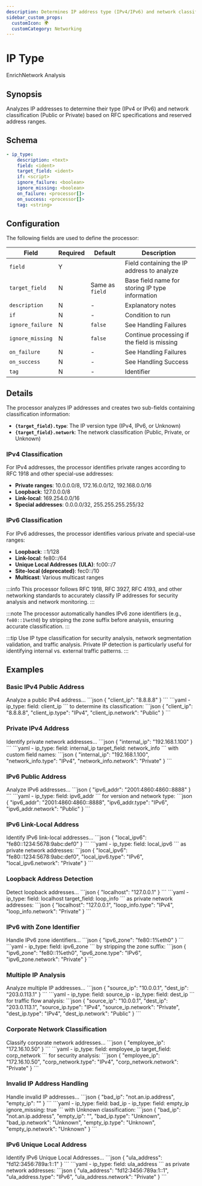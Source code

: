 ```yaml
---
description: Determines IP address type (IPv4/IPv6) and network classification (Public/Private)
sidebar_custom_props: 
  customIcon: 🌍
  customCategory: Networking
---
```


# IP Type

<span className="theme-doc-version-badge badge badge--primary">Enrich</span><span className="theme-doc-version-badge badge badge--secondary">Network Analysis</span>

## Synopsis

Analyzes IP addresses to determine their type (IPv4 or IPv6) and network classification (Public or Private) based on RFC specifications and reserved address ranges.

## Schema

```yaml {3}
- ip_type:
    description: <text>
    field: <ident>
    target_field: <ident>
    if: <script>
    ignore_failure: <boolean>
    ignore_missing: <boolean>
    on_failure: <processor[]>
    on_success: <processor[]>
    tag: <string>
```

## Configuration

The following fields are used to define the processor:

|Field|Required|Default|Description|
|---|---|---|---|
|`field`|Y||Field containing the IP address to analyze|
|`target_field`|N|Same as `field`|Base field name for storing IP type information|
|`description`|N|-|Explanatory notes|
|`if`|N|-|Condition to run|
|`ignore_failure`|N|`false`|See <Topic id="handling-failures">Handling Failures</Topic>|
|`ignore_missing`|N|`false`|Continue processing if the field is missing|
|`on_failure`|N|-|See <Topic id="handling-failures">Handling Failures</Topic>|
|`on_success`|N|-|See <Topic id="handling-success">Handling Success</Topic>|
|`tag`|N|-|Identifier|

## Details

The processor analyzes IP addresses and creates two sub-fields containing classification information:

- **`{target_field}.type`**: The IP version type (IPv4, IPv6, or Unknown)
- **`{target_field}.network`**: The network classification (Public, Private, or Unknown)

### IPv4 Classification

For IPv4 addresses, the processor identifies private ranges according to RFC 1918 and other special-use addresses:

- **Private ranges**: 10.0.0.0/8, 172.16.0.0/12, 192.168.0.0/16
- **Loopback**: 127.0.0.0/8
- **Link-local**: 169.254.0.0/16
- **Special addresses**: 0.0.0.0/32, 255.255.255.255/32

### IPv6 Classification

For IPv6 addresses, the processor identifies various private and special-use ranges:

- **Loopback**: ::1/128
- **Link-local**: fe80::/64
- **Unique Local Addresses (ULA)**: fc00::/7
- **Site-local (deprecated)**: fec0::/10
- **Multicast**: Various multicast ranges

:::info
This processor follows RFC 1918, RFC 3927, RFC 4193, and other networking standards to accurately classify IP addresses for security analysis and network monitoring.
:::

:::note
The processor automatically handles IPv6 zone identifiers (e.g., `fe80::1%eth0`) by stripping the zone suffix before analysis, ensuring accurate classification.
:::

:::tip
Use IP type classification for security analysis, network segmentation validation, and traffic analysis. Private IP detection is particularly useful for identifying internal vs. external traffic patterns.
:::

## Examples

### Basic IPv4 Public Address

<ExampleGrid>
  <CommentCol>
    Analyze a public IPv4 address...
  </CommentCol>
  <CodeCol>
    ```json
    {
      "client_ip": "8.8.8.8"
    }
    ```
    ```yaml
    - ip_type:
        field: client_ip
    ```
  </CodeCol>
  <CommentCol>
    to determine its classification:
  </CommentCol>
  <CodeCol>
    ```json
    {
      "client_ip": "8.8.8.8",
      "client_ip.type": "IPv4",
      "client_ip.network": "Public"
    }
    ```
  </CodeCol>
</ExampleGrid>

### Private IPv4 Address

<ExampleGrid>
  <CommentCol>
    Identify private network addresses...
  </CommentCol>
  <CodeCol>
    ```json
    {
      "internal_ip": "192.168.1.100"
    }
    ```
    ```yaml
    - ip_type:
        field: internal_ip
        target_field: network_info
    ```
  </CodeCol>
  <CommentCol>
    with custom field names:
  </CommentCol>
  <CodeCol>
    ```json
    {
      "internal_ip": "192.168.1.100",
      "network_info.type": "IPv4",
      "network_info.network": "Private"
    }
    ```
  </CodeCol>
</ExampleGrid>

### IPv6 Public Address

<ExampleGrid>
  <CommentCol>
    Analyze IPv6 addresses...
  </CommentCol>
  <CodeCol>
    ```json
    {
      "ipv6_addr": "2001:4860:4860::8888"
    }
    ```
    ```yaml
    - ip_type:
        field: ipv6_addr
    ```
  </CodeCol>
  <CommentCol>
    for version and network type:
  </CommentCol>
  <CodeCol>
    ```json
    {
      "ipv6_addr": "2001:4860:4860::8888",
      "ipv6_addr.type": "IPv6",
      "ipv6_addr.network": "Public"
    }
    ```
  </CodeCol>
</ExampleGrid>

### IPv6 Link-Local Address

<ExampleGrid>
  <CommentCol>
    Identify IPv6 link-local addresses...
  </CommentCol>
  <CodeCol>
    ```json
    {
      "local_ipv6": "fe80::1234:5678:9abc:def0"
    }
    ```
    ```yaml
    - ip_type:
        field: local_ipv6
    ```
  </CodeCol>
  <CommentCol>
    as private network addresses:
  </CommentCol>
  <CodeCol>
    ```json
    {
      "local_ipv6": "fe80::1234:5678:9abc:def0",
      "local_ipv6.type": "IPv6",
      "local_ipv6.network": "Private"
    }
    ```
  </CodeCol>
</ExampleGrid>

### Loopback Address Detection

<ExampleGrid>
  <CommentCol>
    Detect loopback addresses...
  </CommentCol>
  <CodeCol>
    ```json
    {
      "localhost": "127.0.0.1"
    }
    ```
    ```yaml
    - ip_type:
        field: localhost
        target_field: loop_info
    ```
  </CodeCol>
  <CommentCol>
    as private network addresses:
  </CommentCol>
  <CodeCol>
    ```json
    {
      "localhost": "127.0.0.1",
      "loop_info.type": "IPv4",
      "loop_info.network": "Private"
    }
    ```
  </CodeCol>
</ExampleGrid>

### IPv6 with Zone Identifier

<ExampleGrid>
  <CommentCol>
    Handle IPv6 zone identifiers...
  </CommentCol>
  <CodeCol>
    ```json
    {
      "ipv6_zone": "fe80::1%eth0"
    }
    ```
    ```yaml
    - ip_type:
        field: ipv6_zone
    ```
  </CodeCol>
  <CommentCol>
    by stripping the zone suffix:
  </CommentCol>
  <CodeCol>
    ```json
    {
      "ipv6_zone": "fe80::1%eth0",
      "ipv6_zone.type": "IPv6",
      "ipv6_zone.network": "Private"
    }
    ```
  </CodeCol>
</ExampleGrid>

### Multiple IP Analysis

<ExampleGrid>
  <CommentCol>
    Analyze multiple IP addresses...
  </CommentCol>
  <CodeCol>
    ```json
    {
      "source_ip": "10.0.0.1",
      "dest_ip": "203.0.113.1"
    }
    ```
    ```yaml
    - ip_type:
        field: source_ip
    - ip_type:
        field: dest_ip
    ```
  </CodeCol>
  <CommentCol>
    for traffic flow analysis:
  </CommentCol>
  <CodeCol>
    ```json
    {
      "source_ip": "10.0.0.1",
      "dest_ip": "203.0.113.1",
      "source_ip.type": "IPv4",
      "source_ip.network": "Private",
      "dest_ip.type": "IPv4",
      "dest_ip.network": "Public"
    }
    ```
  </CodeCol>
</ExampleGrid>

### Corporate Network Classification

<ExampleGrid>
  <CommentCol>
    Classify corporate network addresses...
  </CommentCol>
  <CodeCol>
    ```json
    {
      "employee_ip": "172.16.10.50"
    }
    ```
    ```yaml
    - ip_type:
        field: employee_ip
        target_field: corp_network
    ```
  </CodeCol>
  <CommentCol>
    for security analysis:
  </CommentCol>
  <CodeCol>
    ```json
    {
      "employee_ip": "172.16.10.50",
      "corp_network.type": "IPv4",
      "corp_network.network": "Private"
    }
    ```
  </CodeCol>
</ExampleGrid>

### Invalid IP Address Handling

<ExampleGrid>
  <CommentCol>
    Handle invalid IP addresses...
  </CommentCol>
  <CodeCol>
    ```json
    {
      "bad_ip": "not.an.ip.address",
      "empty_ip": ""
    }
    ```
    ```yaml
    - ip_type:
        field: bad_ip
    - ip_type:
        field: empty_ip
        ignore_missing: true
    ```
  </CodeCol>
  <CommentCol>
    with Unknown classification:
  </CommentCol>
  <CodeCol>
    ```json
    {
      "bad_ip": "not.an.ip.address",
      "empty_ip": "",
      "bad_ip.type": "Unknown",
      "bad_ip.network": "Unknown",
      "empty_ip.type": "Unknown",
      "empty_ip.network": "Unknown"
    }
    ```
  </CodeCol>
</ExampleGrid>

### IPv6 Unique Local Address

<ExampleGrid>
  <CommentCol>
    Identify IPv6 Unique Local Addresses...
  </CommentCol>
  <CodeCol>
    ```json
    {
      "ula_address": "fd12:3456:789a:1::1"
    }
    ```
    ```yaml
    - ip_type:
        field: ula_address
    ```
  </CodeCol>
  <CommentCol>
    as private network addresses:
  </CommentCol>
  <CodeCol>
    ```json
    {
      "ula_address": "fd12:3456:789a:1::1",
      "ula_address.type": "IPv6",
      "ula_address.network": "Private"
    }
    ```
  </CodeCol>
</ExampleGrid>
